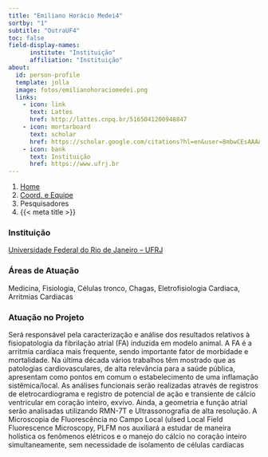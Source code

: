 ```yaml
---
title: "Emiliano Horácio Medei4"
sortby: "1"
subtitle: "OutraUF4"
toc: false
field-display-names:
      institute: "Instituição"
      affiliation: "Instituição"
about:
  id: person-profile
  template: jolla
  image: fotos/emilianohoraciomedei.png
  links:
    - icon: link
      text: Lattes
      href: http://lattes.cnpq.br/5165041200948847 
    - icon: mortarboard
      text: scholar
      href: https://scholar.google.com/citations?hl=en&user=8mbwCEsAAAAJ
    - icon: bank
      text: Instituição
      href: https://www.ufrj.br
---
```



```{=html}
<nav aria-label="breadcrumb">
  <ol class="breadcrumb">
    <li class="breadcrumb-item"><a href="../../index.html">Home</a></li>
    <li class="breadcrumb-item"><a href="../coord-equipe.html">Coord. e Equipe</a></li>
    <li class="breadcrumb-item active">Pesquisadores</li>
    <li class="breadcrumb-item active" aria-current="page">{{< meta title >}}</li>
  </ol>
</nav>
```

:::{#person-profile}
:::

### Instituição

[Universidade Federal do Rio de Janeiro -- UFRJ](https://www.ufrj.br)

### Áreas de Atuação

Medicina, Fisiologia, Células tronco, Chagas, Eletrofisiologia Cardiaca, Arritmias Cardiacas


### Atuação no Projeto

Será responsável pela caracterização e análise dos resultados relativos à fisiopatologia da fibrilação atrial (FA) induzida em modelo animal. A FA é a arritmia cardíaca mais frequente, sendo importante fator de morbidade e mortalidade. Na última década vários trabalhos têm mostrado que as patologias cardiovasculares, de alta relevância para a saúde pública, apresentam como pontos em comum o estabelecimento de uma inflamação sistêmica/local. As análises funcionais serão realizadas através de registros de eletrocardiograma e registro de potencial de ação e transiente de cálcio ventricular em coração inteiro, exvivo. Ainda, a geometria e função atrial serão analisadas utilizando RMN-7T e Ultrassonografia de alta resolução. A Microscopia de Fluorescência no Campo Local (ulsed Local Field Fluorescence Microscopy, PLFM nos auxiliará a estudar de maneira holística os fenômenos elétricos e o manejo do cálcio no coração inteiro simultaneamente, sem necessidade de isolamento de células cardíacas

